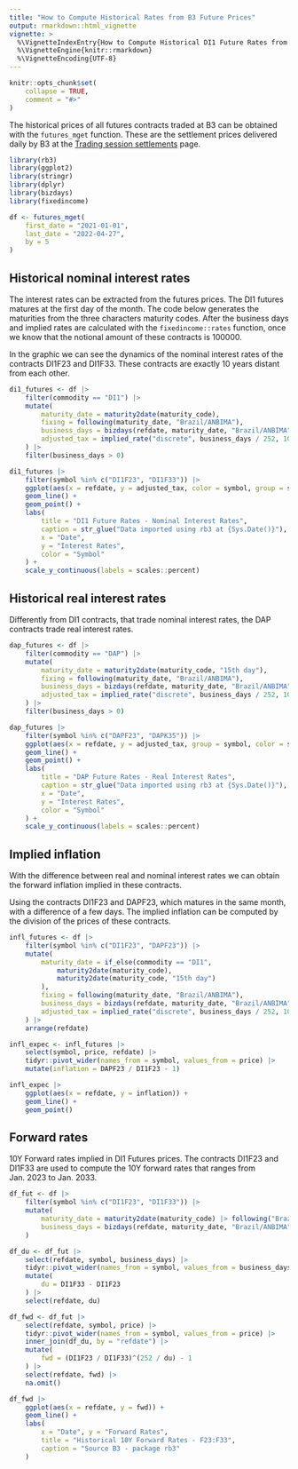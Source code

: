 ---
title: "How to Compute Historical Rates from B3 Future Prices"
output: rmarkdown::html_vignette
vignette: >
  %\VignetteIndexEntry{How to Compute Historical DI1 Future Rates from B3 Future Prices}
  %\VignetteEngine{knitr::rmarkdown}
  %\VignetteEncoding{UTF-8}
---

```{r, include = FALSE}
knitr::opts_chunk$set(
    collapse = TRUE,
    comment = "#>"
)
```

[ajustes]: <https://www.b3.com.br/en_us/market-data-and-indices/data-services/market-data/historical-data/derivatives/trading-session-settlements/> "Trading session settlements"

The historical prices of all futures contracts traded at B3 can be obtained with
the `futures_mget` function.
These are the settlement prices delivered daily by B3 at the
[Trading session settlements][ajustes] page.

```{r setup, message=FALSE}
library(rb3)
library(ggplot2)
library(stringr)
library(dplyr)
library(bizdays)
library(fixedincome)

df <- futures_mget(
    first_date = "2021-01-01",
    last_date = "2022-04-27",
    by = 5
)
```


## Historical nominal interest rates

The interest rates can be extracted from the futures prices.
The DI1 futures matures at the first day of the month.
The code below generates the maturities from the three characters maturity
codes.
After the business days and implied rates are calculated with the
`fixedincome::rates` function, once we know that the notional amount of
these contracts is 100000.

In the graphic we can see the dynamics of the nominal interest rates 
of the contracts DI1F23 and DI1F33.
These contracts are exactly 10 years distant from each other.

```{r}
di1_futures <- df |>
    filter(commodity == "DI1") |>
    mutate(
        maturity_date = maturity2date(maturity_code),
        fixing = following(maturity_date, "Brazil/ANBIMA"),
        business_days = bizdays(refdate, maturity_date, "Brazil/ANBIMA"),
        adjusted_tax = implied_rate("discrete", business_days / 252, 100000 / price)
    ) |>
    filter(business_days > 0)

di1_futures |>
    filter(symbol %in% c("DI1F23", "DI1F33")) |>
    ggplot(aes(x = refdate, y = adjusted_tax, color = symbol, group = symbol)) +
    geom_line() +
    geom_point() +
    labs(
        title = "DI1 Future Rates - Nominal Interest Rates",
        caption = str_glue("Data imported using rb3 at {Sys.Date()}"),
        x = "Date",
        y = "Interest Rates",
        color = "Symbol"
    ) +
    scale_y_continuous(labels = scales::percent)
```


## Historical real interest rates

Differently from DI1 contracts, that trade nominal interest rates, the DAP
contracts trade real interest rates.

```{r}
dap_futures <- df |>
    filter(commodity == "DAP") |>
    mutate(
        maturity_date = maturity2date(maturity_code, "15th day"),
        fixing = following(maturity_date, "Brazil/ANBIMA"),
        business_days = bizdays(refdate, maturity_date, "Brazil/ANBIMA"),
        adjusted_tax = implied_rate("discrete", business_days / 252, 100000 / price)
    ) |>
    filter(business_days > 0)

dap_futures |>
    filter(symbol %in% c("DAPF23", "DAPK35")) |>
    ggplot(aes(x = refdate, y = adjusted_tax, group = symbol, color = symbol)) +
    geom_line() +
    geom_point() +
    labs(
        title = "DAP Future Rates - Real Interest Rates",
        caption = str_glue("Data imported using rb3 at {Sys.Date()}"),
        x = "Date",
        y = "Interest Rates",
        color = "Symbol"
    ) +
    scale_y_continuous(labels = scales::percent)
```

## Implied inflation

With the difference between real and nominal interest rates we can obtain the
forward inflation implied in these contracts.

Using the contracts DI1F23 and DAPF23, which matures in the same month, with a
difference of a few days.
The implied inflation can be computed by the division of the prices of these
contracts.

```{r, warning=FALSE}
infl_futures <- df |>
    filter(symbol %in% c("DI1F23", "DAPF23")) |>
    mutate(
        maturity_date = if_else(commodity == "DI1",
            maturity2date(maturity_code),
            maturity2date(maturity_code, "15th day")
        ),
        fixing = following(maturity_date, "Brazil/ANBIMA"),
        business_days = bizdays(refdate, maturity_date, "Brazil/ANBIMA"),
        adjusted_tax = implied_rate("discrete", business_days / 252, 100000 / price)
    ) |>
    arrange(refdate)

infl_expec <- infl_futures |>
    select(symbol, price, refdate) |>
    tidyr::pivot_wider(names_from = symbol, values_from = price) |>
    mutate(inflation = DAPF23 / DI1F23 - 1)

infl_expec |>
    ggplot(aes(x = refdate, y = inflation)) +
    geom_line() +
    geom_point()
```


## Forward rates

10Y Forward rates implied in DI1 Futures prices.
The contracts DI1F23 and DI1F33 are used to compute the 10Y forward rates that
ranges from Jan. 2023 to Jan. 2033.

```{r, warning=FALSE}
df_fut <- df |>
    filter(symbol %in% c("DI1F23", "DI1F33")) |>
    mutate(
        maturity_date = maturity2date(maturity_code) |> following("Brazil/ANBIMA"),
        business_days = bizdays(refdate, maturity_date, "Brazil/ANBIMA")
    )

df_du <- df_fut |>
    select(refdate, symbol, business_days) |>
    tidyr::pivot_wider(names_from = symbol, values_from = business_days) |>
    mutate(
        du = DI1F33 - DI1F23
    ) |>
    select(refdate, du)

df_fwd <- df_fut |>
    select(refdate, symbol, price) |>
    tidyr::pivot_wider(names_from = symbol, values_from = price) |>
    inner_join(df_du, by = "refdate") |>
    mutate(
        fwd = (DI1F23 / DI1F33)^(252 / du) - 1
    ) |>
    select(refdate, fwd) |>
    na.omit()
```

```{r}
df_fwd |>
    ggplot(aes(x = refdate, y = fwd)) +
    geom_line() +
    labs(
        x = "Date", y = "Forward Rates",
        title = "Historical 10Y Forward Rates - F23:F33",
        caption = "Source B3 - package rb3"
    )
```